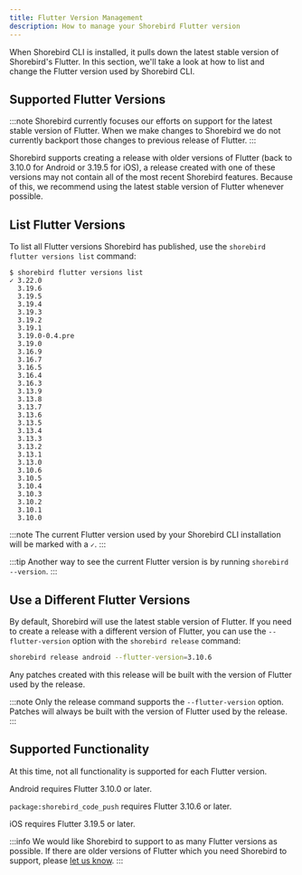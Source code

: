 ```yaml
---
title: Flutter Version Management
description: How to manage your Shorebird Flutter version
---
```


When Shorebird CLI is installed, it pulls down the latest stable version of
Shorebird's Flutter. In this section, we'll take a look at how to list and
change the Flutter version used by Shorebird CLI.

## Supported Flutter Versions

:::note
Shorebird currently focuses our efforts on support for the latest stable version
of Flutter. When we make changes to Shorebird we do not currently backport those
changes to previous release of Flutter.
:::

Shorebird supports creating a release with older versions of Flutter (back to
3.10.0 for Android or 3.19.5 for iOS), a release created with one of these
versions may not contain all of the most recent Shorebird features. Because of
this, we recommend using the latest stable version of Flutter whenever possible.

## List Flutter Versions

To list all Flutter versions Shorebird has published, use the
`shorebird flutter versions list` command:

```
$ shorebird flutter versions list
✓ 3.22.0
  3.19.6
  3.19.5
  3.19.4
  3.19.3
  3.19.2
  3.19.1
  3.19.0-0.4.pre
  3.19.0
  3.16.9
  3.16.7
  3.16.5
  3.16.4
  3.16.3
  3.13.9
  3.13.8
  3.13.7
  3.13.6
  3.13.5
  3.13.4
  3.13.3
  3.13.2
  3.13.1
  3.13.0
  3.10.6
  3.10.5
  3.10.4
  3.10.3
  3.10.2
  3.10.1
  3.10.0
```

:::note
The current Flutter version used by your Shorebird CLI installation will be marked with a `✓`.
:::

:::tip
Another way to see the current Flutter version is by running `shorebird --version`.
:::

## Use a Different Flutter Versions

By default, Shorebird will use the latest stable version of Flutter. If you need
to create a release with a different version of Flutter, you can use the
`--flutter-version` option with the `shorebird release` command:

```sh
shorebird release android --flutter-version=3.10.6
```

Any patches created with this release will be built with the version of Flutter
used by the release.

:::note
Only the release command supports the `--flutter-version` option. Patches will
always be built with the version of Flutter used by the release.
:::

## Supported Functionality

At this time, not all functionality is supported for each Flutter version.

Android requires Flutter 3.10.0 or later.

`package:shorebird_code_push` requires Flutter 3.10.6 or later.

iOS requires Flutter 3.19.5 or later.

:::info
We would like Shorebird to support to as many Flutter versions as possible. If
there are older versions of Flutter which you need Shorebird to support, please
[let us know](https://github.com/shorebirdtech/shorebird/issues/1100).
:::
